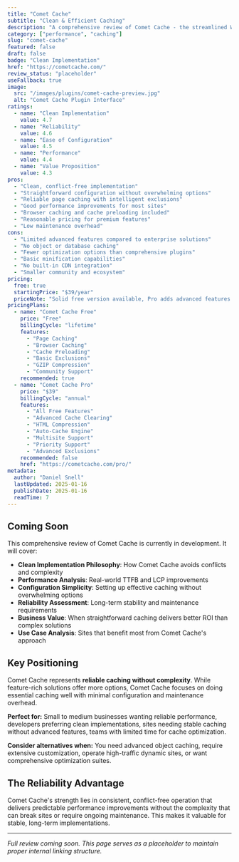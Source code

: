 ```yaml
---
title: "Comet Cache"
subtitle: "Clean & Efficient Caching"
description: "A comprehensive review of Comet Cache - the streamlined WordPress caching plugin focused on clean implementation, reliable performance, and straightforward configuration without unnecessary complexity."
category: ["performance", "caching"]
slug: "comet-cache"
featured: false
draft: false
badge: "Clean Implementation"
href: "https://cometcache.com/"
review_status: "placeholder"
useFallback: true
image:
  src: "/images/plugins/comet-cache-preview.jpg"
  alt: "Comet Cache Plugin Interface"
ratings:
  - name: "Clean Implementation"
    value: 4.7
  - name: "Reliability"
    value: 4.6
  - name: "Ease of Configuration"
    value: 4.5
  - name: "Performance"
    value: 4.4
  - name: "Value Proposition"
    value: 4.3
pros:
  - "Clean, conflict-free implementation"
  - "Straightforward configuration without overwhelming options"
  - "Reliable page caching with intelligent exclusions"
  - "Good performance improvements for most sites"
  - "Browser caching and cache preloading included"
  - "Reasonable pricing for premium features"
  - "Low maintenance overhead"
cons:
  - "Limited advanced features compared to enterprise solutions"
  - "No object or database caching"
  - "Fewer optimization options than comprehensive plugins"
  - "Basic minification capabilities"
  - "No built-in CDN integration"
  - "Smaller community and ecosystem"
pricing:
  free: true
  startingPrice: "$39/year"
  priceNote: "Solid free version available, Pro adds advanced features and multisite support"
pricingPlans:
  - name: "Comet Cache Free"
    price: "Free"
    billingCycle: "lifetime"
    features:
      - "Page Caching"
      - "Browser Caching"
      - "Cache Preloading"
      - "Basic Exclusions"
      - "GZIP Compression"
      - "Community Support"
    recommended: true
  - name: "Comet Cache Pro"
    price: "$39"
    billingCycle: "annual"
    features:
      - "All Free Features"
      - "Advanced Cache Clearing"
      - "HTML Compression"
      - "Auto-Cache Engine"
      - "Multisite Support"
      - "Priority Support"
      - "Advanced Exclusions"
    recommended: false
    href: "https://cometcache.com/pro/"
metadata:
  author: "Daniel Snell"
  lastUpdated: 2025-01-16
  publishDate: 2025-01-16
  readTime: 7
---
```


## Coming Soon

This comprehensive review of Comet Cache is currently in development. It will cover:

- **Clean Implementation Philosophy**: How Comet Cache avoids conflicts and complexity
- **Performance Analysis**: Real-world TTFB and LCP improvements
- **Configuration Simplicity**: Setting up effective caching without overwhelming options
- **Reliability Assessment**: Long-term stability and maintenance requirements
- **Business Value**: When straightforward caching delivers better ROI than complex solutions
- **Use Case Analysis**: Sites that benefit most from Comet Cache's approach

## Key Positioning

Comet Cache represents **reliable caching without complexity**. While feature-rich solutions offer more options, Comet Cache focuses on doing essential caching well with minimal configuration and maintenance overhead.

**Perfect for:** Small to medium businesses wanting reliable performance, developers preferring clean implementations, sites needing stable caching without advanced features, teams with limited time for cache optimization.

**Consider alternatives when:** You need advanced object caching, require extensive customization, operate high-traffic dynamic sites, or want comprehensive optimization suites.

## The Reliability Advantage

Comet Cache's strength lies in consistent, conflict-free operation that delivers predictable performance improvements without the complexity that can break sites or require ongoing maintenance. This makes it valuable for stable, long-term implementations.

---

*Full review coming soon. This page serves as a placeholder to maintain proper internal linking structure.*